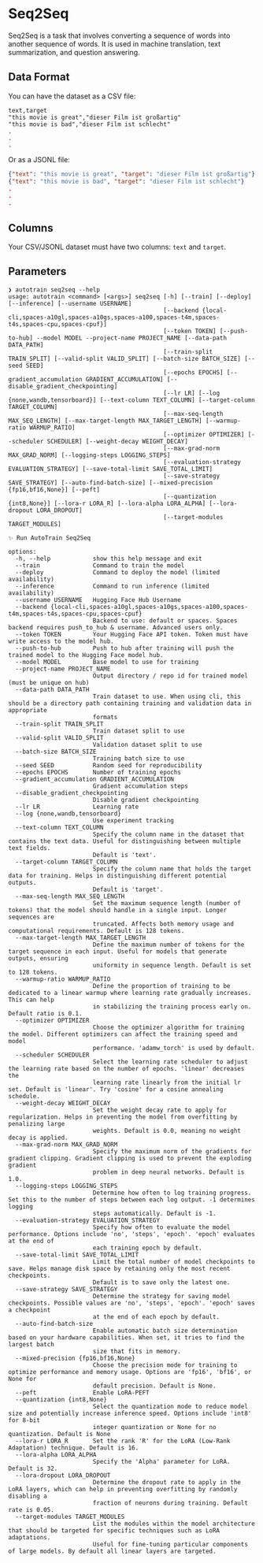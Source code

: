 # Seq2Seq

Seq2Seq is a task that involves converting a sequence of words into another sequence of words.
It is used in machine translation, text summarization, and question answering.

## Data Format

You can have the dataset as a CSV file:

```csv
text,target
"this movie is great","dieser Film ist großartig"
"this movie is bad","dieser Film ist schlecht"
.
.
.
```

Or as a JSONL file:

```json
{"text": "this movie is great", "target": "dieser Film ist großartig"}
{"text": "this movie is bad", "target": "dieser Film ist schlecht"}
.
.
.
```


## Columns

Your CSV/JSONL dataset must have two columns: `text` and `target`.

## Parameters

```
❯ autotrain seq2seq --help
usage: autotrain <command> [<args>] seq2seq [-h] [--train] [--deploy] [--inference] [--username USERNAME]
                                            [--backend {local-cli,spaces-a10gl,spaces-a10gs,spaces-a100,spaces-t4m,spaces-t4s,spaces-cpu,spaces-cpuf}]
                                            [--token TOKEN] [--push-to-hub] --model MODEL --project-name PROJECT_NAME [--data-path DATA_PATH]
                                            [--train-split TRAIN_SPLIT] [--valid-split VALID_SPLIT] [--batch-size BATCH_SIZE] [--seed SEED]
                                            [--epochs EPOCHS] [--gradient_accumulation GRADIENT_ACCUMULATION] [--disable_gradient_checkpointing]
                                            [--lr LR] [--log {none,wandb,tensorboard}] [--text-column TEXT_COLUMN] [--target-column TARGET_COLUMN]
                                            [--max-seq-length MAX_SEQ_LENGTH] [--max-target-length MAX_TARGET_LENGTH] [--warmup-ratio WARMUP_RATIO]
                                            [--optimizer OPTIMIZER] [--scheduler SCHEDULER] [--weight-decay WEIGHT_DECAY]
                                            [--max-grad-norm MAX_GRAD_NORM] [--logging-steps LOGGING_STEPS]
                                            [--evaluation-strategy EVALUATION_STRATEGY] [--save-total-limit SAVE_TOTAL_LIMIT]
                                            [--save-strategy SAVE_STRATEGY] [--auto-find-batch-size] [--mixed-precision {fp16,bf16,None}] [--peft]
                                            [--quantization {int8,None}] [--lora-r LORA_R] [--lora-alpha LORA_ALPHA] [--lora-dropout LORA_DROPOUT]
                                            [--target-modules TARGET_MODULES]

✨ Run AutoTrain Seq2Seq

options:
  -h, --help            show this help message and exit
  --train               Command to train the model
  --deploy              Command to deploy the model (limited availability)
  --inference           Command to run inference (limited availability)
  --username USERNAME   Hugging Face Hub Username
  --backend {local-cli,spaces-a10gl,spaces-a10gs,spaces-a100,spaces-t4m,spaces-t4s,spaces-cpu,spaces-cpuf}
                        Backend to use: default or spaces. Spaces backend requires push_to_hub & username. Advanced users only.
  --token TOKEN         Your Hugging Face API token. Token must have write access to the model hub.
  --push-to-hub         Push to hub after training will push the trained model to the Hugging Face model hub.
  --model MODEL         Base model to use for training
  --project-name PROJECT_NAME
                        Output directory / repo id for trained model (must be unique on hub)
  --data-path DATA_PATH
                        Train dataset to use. When using cli, this should be a directory path containing training and validation data in appropriate
                        formats
  --train-split TRAIN_SPLIT
                        Train dataset split to use
  --valid-split VALID_SPLIT
                        Validation dataset split to use
  --batch-size BATCH_SIZE
                        Training batch size to use
  --seed SEED           Random seed for reproducibility
  --epochs EPOCHS       Number of training epochs
  --gradient_accumulation GRADIENT_ACCUMULATION
                        Gradient accumulation steps
  --disable_gradient_checkpointing
                        Disable gradient checkpointing
  --lr LR               Learning rate
  --log {none,wandb,tensorboard}
                        Use experiment tracking
  --text-column TEXT_COLUMN
                        Specify the column name in the dataset that contains the text data. Useful for distinguishing between multiple text fields.
                        Default is 'text'.
  --target-column TARGET_COLUMN
                        Specify the column name that holds the target data for training. Helps in distinguishing different potential outputs.
                        Default is 'target'.
  --max-seq-length MAX_SEQ_LENGTH
                        Set the maximum sequence length (number of tokens) that the model should handle in a single input. Longer sequences are
                        truncated. Affects both memory usage and computational requirements. Default is 128 tokens.
  --max-target-length MAX_TARGET_LENGTH
                        Define the maximum number of tokens for the target sequence in each input. Useful for models that generate outputs, ensuring
                        uniformity in sequence length. Default is set to 128 tokens.
  --warmup-ratio WARMUP_RATIO
                        Define the proportion of training to be dedicated to a linear warmup where learning rate gradually increases. This can help
                        in stabilizing the training process early on. Default ratio is 0.1.
  --optimizer OPTIMIZER
                        Choose the optimizer algorithm for training the model. Different optimizers can affect the training speed and model
                        performance. 'adamw_torch' is used by default.
  --scheduler SCHEDULER
                        Select the learning rate scheduler to adjust the learning rate based on the number of epochs. 'linear' decreases the
                        learning rate linearly from the initial lr set. Default is 'linear'. Try 'cosine' for a cosine annealing schedule.
  --weight-decay WEIGHT_DECAY
                        Set the weight decay rate to apply for regularization. Helps in preventing the model from overfitting by penalizing large
                        weights. Default is 0.0, meaning no weight decay is applied.
  --max-grad-norm MAX_GRAD_NORM
                        Specify the maximum norm of the gradients for gradient clipping. Gradient clipping is used to prevent the exploding gradient
                        problem in deep neural networks. Default is 1.0.
  --logging-steps LOGGING_STEPS
                        Determine how often to log training progress. Set this to the number of steps between each log output. -1 determines logging
                        steps automatically. Default is -1.
  --evaluation-strategy EVALUATION_STRATEGY
                        Specify how often to evaluate the model performance. Options include 'no', 'steps', 'epoch'. 'epoch' evaluates at the end of
                        each training epoch by default.
  --save-total-limit SAVE_TOTAL_LIMIT
                        Limit the total number of model checkpoints to save. Helps manage disk space by retaining only the most recent checkpoints.
                        Default is to save only the latest one.
  --save-strategy SAVE_STRATEGY
                        Determine the strategy for saving model checkpoints. Possible values are 'no', 'steps', 'epoch'. 'epoch' saves a checkpoint
                        at the end of each epoch by default.
  --auto-find-batch-size
                        Enable automatic batch size determination based on your hardware capabilities. When set, it tries to find the largest batch
                        size that fits in memory.
  --mixed-precision {fp16,bf16,None}
                        Choose the precision mode for training to optimize performance and memory usage. Options are 'fp16', 'bf16', or None for
                        default precision. Default is None.
  --peft                Enable LoRA-PEFT
  --quantization {int8,None}
                        Select the quantization mode to reduce model size and potentially increase inference speed. Options include 'int8' for 8-bit
                        integer quantization or None for no quantization. Default is None
  --lora-r LORA_R       Set the rank 'R' for the LoRA (Low-Rank Adaptation) technique. Default is 16.
  --lora-alpha LORA_ALPHA
                        Specify the 'Alpha' parameter for LoRA. Default is 32.
  --lora-dropout LORA_DROPOUT
                        Determine the dropout rate to apply in the LoRA layers, which can help in preventing overfitting by randomly disabling a
                        fraction of neurons during training. Default rate is 0.05.
  --target-modules TARGET_MODULES
                        List the modules within the model architecture that should be targeted for specific techniques such as LoRA adaptations.
                        Useful for fine-tuning particular components of large models. By default all linear layers are targeted.
```
